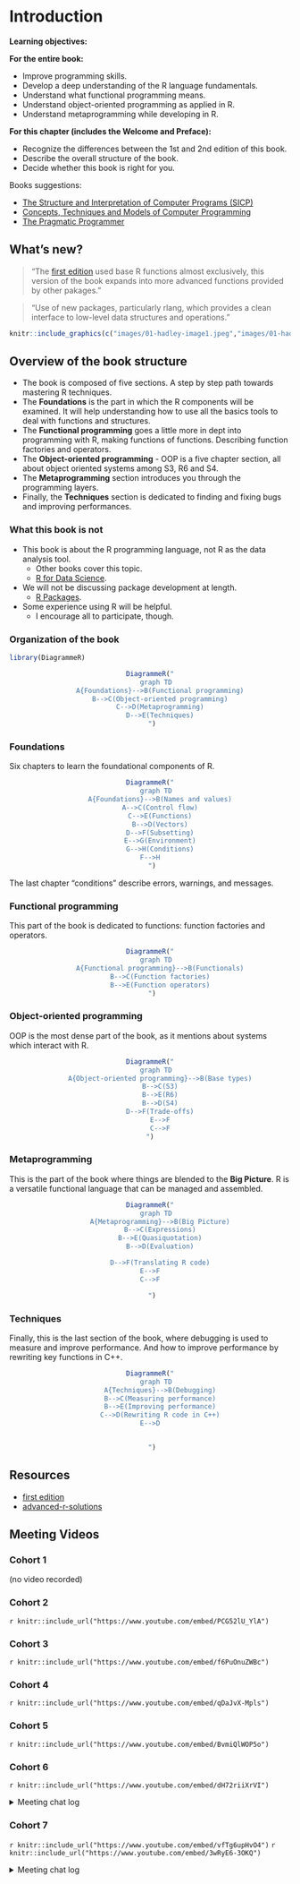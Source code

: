 # Introduction

**Learning objectives:**

**For the entire book:**

- Improve programming skills.
- Develop a deep understanding of the R language fundamentals.
- Understand what functional programming means.
- Understand object-oriented programming as applied in R.
- Understand metaprogramming while developing in R.

**For this chapter (includes the Welcome and Preface):**

- Recognize the differences between the 1st and 2nd edition of this book.
- Describe the overall structure of the book.
- Decide whether this book is right for you.

Books suggestions:

- [The Structure and Interpretation of Computer Programs (SICP)](https://mitp-content-server.mit.edu/books/content/sectbyfn/books_pres_0/6515/sicp.zip/full-text/book/book.html)
- [Concepts, Techniques and Models of Computer Programming](https://mitpress.mit.edu/books/concepts-techniques-and-models-computer-programming)
- [The Pragmatic Programmer](https://pragprog.com/titles/tpp20/the-pragmatic-programmer-20th-anniversary-edition/)

## What's new?

> "The [first edition](http://adv-r.had.co.nz) used base R functions almost exclusively, this version of the book expands into more advanced functions provided by other pakages."

> "Use of new packages, particularly rlang, which provides a clean interface to low-level data structures and operations."

```r
knitr::include_graphics(c("images/01-hadley-image1.jpeg","images/01-hadley-image2.jpeg"))
```

## Overview of the book structure

* The book is composed of five sections. A step by step path towards mastering R techniques.
* The **Foundations** is the part in which the R components will be examined. It will help understanding how to use all the basics tools to deal with functions and structures.
* The **Functional programming** goes a little more in dept into programming with R, making functions of functions. Describing function factories and operators.
* The **Object-oriented programming** - OOP is a five chapter section, all about object oriented systems among S3, R6 and S4.
* The **Metaprogramming** section introduces you through the programming layers.
* Finally, the **Techniques** section is dedicated to finding and fixing bugs and improving performances.

### What this book is not

* This book is about the R programming language, not R as the data analysis tool. 
  * Other books cover this topic.
  * [R for Data Science](https://r4ds.had.co.nz/).
* We will not be discussing package development at length.
  * [R Packages](https://r-pkgs.org/).
* Some experience using R will be helpful.
  * I encourage all to participate, though.


### Organization of the book

```r
library(DiagrammeR)
```
<center>
```r
DiagrammeR("
   graph TD
     A{Foundations}-->B(Functional programming)
     B-->C(Object-oriented programming)
     C-->D(Metaprogramming)
     D-->E(Techniques)
 ")
```
</center>

### Foundations

Six chapters to learn the foundational components of R. 
<center>
```r
DiagrammeR("
   graph TD
     A{Foundations}-->B(Names and values)
     A-->C(Control flow)
     C-->E(Functions)
     B-->D(Vectors)
     D-->F(Subsetting)
     E-->G(Environment)
     G-->H(Conditions)
F-->H
 ")
```
</center>
The last chapter "conditions" describe errors, warnings, and messages.


### Functional programming

This part of the book is dedicated to functions: function factories and operators.

<center>
```r
DiagrammeR("
   graph TD
     A{Functional programming}-->B(Functionals)
     B-->C(Function factories)
     B-->E(Function operators)
 ")
```
</center>

### Object-oriented programming


OOP is the most dense part of the book, as it mentions about systems which interact with R. 

<center>
```r
DiagrammeR("
   graph TD
     A{Object-oriented programming}-->B(Base types)
     B-->C(S3)
     B-->E(R6)
     B-->D(S4)
     D-->F(Trade-offs)
     E-->F
     C-->F
")
```
</center>

### Metaprogramming

This is the part of the book where things are blended to the **Big Picture**. R is a versatile functional language that can be managed and assembled.

<center>
```r
DiagrammeR("
   graph TD
     A{Metaprogramming}-->B(Big Picture)
     B-->C(Expressions)
     B-->E(Quasiquotation)
     B-->D(Evaluation)

     D-->F(Translating R code)
E-->F
C-->F

 ")
```
</center>


### Techniques

Finally, this is the last section of the book, where debugging is used to measure and improve performance. And how to improve performance by rewriting key functions in C++.

<center>
```r
DiagrammeR("
   graph TD
     A{Techniques}-->B(Debugging)
     B-->C(Measuring performance)
     B-->E(Improving performance)
     C-->D(Rewriting R code in C++)
E-->D


 ")
```
</center>

## Resources

- [first edition](http://adv-r.had.co.nz) 
- [advanced-r-solutions](https://advanced-r-solutions.rbind.io/)


## Meeting Videos

### Cohort 1

(no video recorded)

### Cohort 2

`r knitr::include_url("https://www.youtube.com/embed/PCG52lU_YlA")`

### Cohort 3

`r knitr::include_url("https://www.youtube.com/embed/f6PuOnuZWBc")`

### Cohort 4

`r knitr::include_url("https://www.youtube.com/embed/qDaJvX-Mpls")`

### Cohort 5

`r knitr::include_url("https://www.youtube.com/embed/BvmiQlWOP5o")`

### Cohort 6

`r knitr::include_url("https://www.youtube.com/embed/dH72riiXrVI")`

<details>
<summary> Meeting chat log </summary>

```
00:14:40	SriRam:	From Toronto, Civil Engineer. I use R for infrastructure planning/ GIS. Here coz of the ping 😄 , was not ready with a good computer with mic/audio !
00:15:20	SriRam:	I was with Ryan, Federica on other courses
00:23:21	SriRam:	I think the only caution is about Copyright issues
00:31:32	Ryan Metcalf:	Citation, giving credit back to source. Great comment SriRam.
00:34:33	SriRam:	one = one, in my opinion
00:41:53	Ryan Metcalf:	https://docs.google.com/spreadsheets/d/1_WFY82UxAdvP4GUdZ2luh15quwdO1n0Km3Q0tfYuqvc/edit#gid=0
00:48:35	Arthur Shaw:	The README has a nice step-by-step process at the bottom: https://github.com/r4ds/bookclub-advr#how-to-present. I've not done this myself yet, but it looks fairly straightforward.
00:54:13	lucus w:	Thanks Ryan. Probably {usethis} will be easier. It looks straight forward
01:00:02	Moria W.:	Thank you for sharing that. This has been good!
01:00:08	Vaibhav Janve:	Thank you
01:00:44	Federica Gazzelloni:	hi SriRam we are going..
```
</details>

### Cohort 7

`r knitr::include_url("https://www.youtube.com/embed/vfTg6upHvO4")`
`r knitr::include_url("https://www.youtube.com/embed/3wRyE6-3OKQ")`

<details>

<summary>Meeting chat log</summary>
```
00:20:42	collinberke:	https://rich-iannone.github.io/pointblank/
00:27:36	Ryan Honomichl:	brb
00:37:05	collinberke:	https://rstudio.github.io/renv/articles/renv.html
00:51:52	Ryan Honomichl:	gotta sign off I'll be ready to lead chapter 2 next week!
00:52:43	collinberke:	https://r4ds.had.co.nz/iteration.html
00:59:44	collinberke:	https://mastering-shiny.org/action-tidy.html
01:00:12	collinberke:	https://dplyr.tidyverse.org/articles/programming.html
01:05:02	collinberke:	https://usethis.r-lib.org/reference/create_from_github.html
01:05:53	collinberke:	https://github.com/r4ds/bookclub-advr
01:06:28	Ron:	I gotta run ,  fun conversation, and nice to meet you Matthew !
```
</details>
